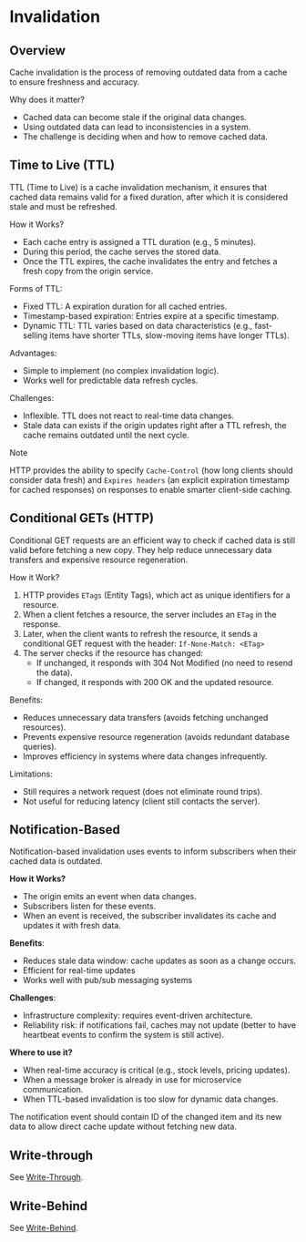 # Invalidation

## Overview

Cache invalidation is the process of removing outdated data from a cache to ensure freshness and accuracy.

Why does it matter?
- Cached data can become stale if the original data changes.
- Using outdated data can lead to inconsistencies in a system.
- The challenge is deciding when and how to remove cached data.


## Time to Live (TTL)

TTL (Time to Live) is a cache invalidation mechanism, it ensures that cached data remains valid for a fixed duration, after which it is considered stale and must be refreshed.

How it Works?
- Each cache entry is assigned a TTL duration (e.g., 5 minutes).
- During this period, the cache serves the stored data.
- Once the TTL expires, the cache invalidates the entry and fetches a fresh copy from the origin service.

Forms of TTL:
- Fixed TTL: A expiration duration for all cached entries.
- Timestamp-based expiration: Entries expire at a specific timestamp.
- Dynamic TTL: TTL varies based on data characteristics (e.g., fast-selling items have shorter TTLs, slow-moving items have longer TTLs).

Advantages:
- Simple to implement (no complex invalidation logic).
- Works well for predictable data refresh cycles.

Challenges:
- Inflexible. TTL does not react to real-time data changes.
- Stale data can exists if the origin updates right after a TTL refresh, the cache remains outdated until the next cycle.

> [!NOTE]
> HTTP provides the ability to specify `Cache-Control` (how long clients should consider data fresh) and `Expires headers` (an explicit expiration timestamp for cached responses) on responses to enable smarter client-side caching.


## Conditional GETs (HTTP)

Conditional GET requests are an efficient way to check if cached data is still valid before fetching a new copy. They help reduce unnecessary data transfers and expensive resource regeneration.

How it Work?
1. HTTP provides `ETags` (Entity Tags), which act as unique identifiers for a resource.
2. When a client fetches a resource, the server includes an `ETag` in the response.
3. Later, when the client wants to refresh the resource, it sends a conditional GET request with the header: `If-None-Match: <ETag>`
4. The server checks if the resource has changed:
   - If unchanged, it responds with 304 Not Modified (no need to resend the data).
   - If changed, it responds with 200 OK and the updated resource.

Benefits:
- Reduces unnecessary data transfers (avoids fetching unchanged resources).
- Prevents expensive resource regeneration (avoids redundant database queries).
- Improves efficiency in systems where data changes infrequently.

Limitations:
- Still requires a network request (does not eliminate round trips).
- Not useful for reducing latency (client still contacts the server).


## Notification-Based

Notification-based invalidation uses events to inform subscribers when their cached data is outdated.

**How it Works?**
- The origin emits an event when data changes.
- Subscribers listen for these events.
- When an event is received, the subscriber invalidates its cache and updates it with fresh data.

**Benefits**:
- Reduces stale data window: cache updates as soon as a change occurs.
- Efficient for real-time updates
- Works well with pub/sub messaging systems

**Challenges**:
- Infrastructure complexity: requires event-driven architecture.
- Reliability risk: if notifications fail, caches may not update (better to have heartbeat events to confirm the system is still active).

**Where to use it?**
- When real-time accuracy is critical (e.g., stock levels, pricing updates).
- When a message broker is already in use for microservice communication.
- When TTL-based invalidation is too slow for dynamic data changes.

The notification event should contain ID of the changed item and its new data to allow direct cache update without fetching new data.


## Write-through

See [Write-Through](./caching-strategies.mdx#write-through).


## Write-Behind

See [Write-Behind](./caching-strategies.mdx#write-behind).

